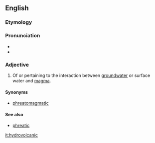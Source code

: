 ==English==

===Etymology===
{{prefix|hydro|volcanic|lang=en}}

===Pronunciation===
* {{IPA|ˌhaɪdɹəvɔlˈkænɪk|lang=en}}
* {{rhymes|ænɪk|lang=en}}

===Adjective===
{{en-adj|-}}

# {{label|en|geology}} Of or pertaining to the interaction between [[groundwater]] or surface water and [[magma]].

====Synonyms====
* [[phreatomagmatic]]

====See also====
* [[phreatic]]

[[it:hydrovolcanic]]